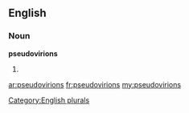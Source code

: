 ==English==

===Noun===
'''pseudovirions'''

# {{plural of|[[pseudovirion]]}}

[[Category:English plurals]]

[[ar:pseudovirions]]
[[fr:pseudovirions]]
[[my:pseudovirions]]